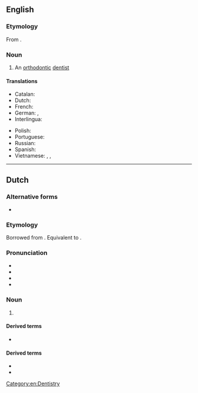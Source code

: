 ==English==

===Etymology===
From {{suffix|en|orthodontic|ist}}.

===Noun===
{{en-noun}}

# An [[orthodontic]] [[dentist]]

====Translations====
{{trans-top|orthodontic dentist}}
* Catalan: {{t|ca|ortodontista|m|f}}
* Dutch: {{t+|nl|orthodontist}}
* French: {{t+|fr|orthodontiste|m|f}}
* German: {{t+|de|Kieferorthopäde|m}}, {{t|de|Kieferorthopädin|f}}
* Interlingua: {{t|ia|orthodontista}}
{{trans-mid}}
* Polish: {{t+|pl|ortodonta|m}}
* Portuguese: {{t+|pt|ortodontista|m|f}}
* Russian: {{t+|ru|ортодонт|m}}
* Spanish: {{t|es|ortodoncista|m|f}}
* Vietnamese: {{t|vi|bác sĩ chỉnh nha}}, {{t|vi|bác sĩ chỉnh hình răng}}, {{t|vi|bác sĩ chỉnh răng}}
{{trans-bottom}}

[[Category:en:Dentistry]]

----

==Dutch==

===Alternative forms===
* {{l|nl|ortho}}

===Etymology===
Borrowed from {{bor|nl|en|orthodontist}}. Equivalent to {{af|nl|orthodontie|-ist}}.

===Pronunciation===
* {{IPA|nl|/ˌɔr.toː.dɔnˈtɪst/}}
* {{audio|nl|Nl-orthodontist.ogg|Audio}}
* {{hyphenation|nl|or|tho|don|tist}}
* {{rhymes|nl|ɪst}}

===Noun===
{{nl-noun|m|-en|orthodontistje|f=orthodontiste}}

# {{lb|nl|dentistry}} {{l|en|orthodontist}}

====Derived terms====
* {{l|nl|orthodontistisch}}

====Derived terms====
* {{l|nl|orthodontie}}
* {{l|nl|orthodontisch}}

{{topics|nl|Healthcare occupations|People}}